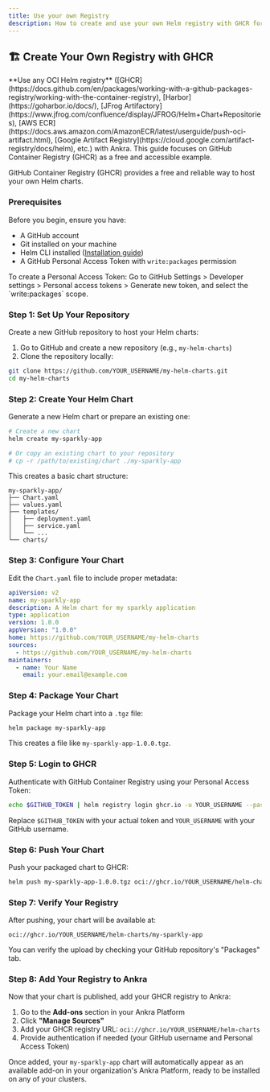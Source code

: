 ```yaml
---
title: Use your own Registry
description: How to create and use your own Helm registry with GHCR for Ankra.
---
```


## 🏗️ Create Your Own Registry with GHCR

<Note>
**Use any OCI Helm registry** ([GHCR](https://docs.github.com/en/packages/working-with-a-github-packages-registry/working-with-the-container-registry), [Harbor](https://goharbor.io/docs/), [JFrog Artifactory](https://www.jfrog.com/confluence/display/JFROG/Helm+Chart+Repositories), [AWS ECR](https://docs.aws.amazon.com/AmazonECR/latest/userguide/push-oci-artifact.html), [Google Artifact Registry](https://cloud.google.com/artifact-registry/docs/helm), etc.) with Ankra. This guide focuses on GitHub Container Registry (GHCR) as a free and accessible example.
</Note>

GitHub Container Registry (GHCR) provides a free and reliable way to host your own Helm charts.

### Prerequisites

Before you begin, ensure you have:
- A GitHub account
- Git installed on your machine
- Helm CLI installed ([Installation guide](https://helm.sh/docs/intro/install/))
- A GitHub Personal Access Token with `write:packages` permission

<Note>
To create a Personal Access Token: Go to GitHub Settings > Developer settings > Personal access tokens > Generate new token, and select the `write:packages` scope.
</Note>

### Step 1: Set Up Your Repository

Create a new GitHub repository to host your Helm charts:

1. Go to GitHub and create a new repository (e.g., `my-helm-charts`)
2. Clone the repository locally:

```bash
git clone https://github.com/YOUR_USERNAME/my-helm-charts.git
cd my-helm-charts
```

### Step 2: Create Your Helm Chart

Generate a new Helm chart or prepare an existing one:

```bash
# Create a new chart
helm create my-sparkly-app

# Or copy an existing chart to your repository
# cp -r /path/to/existing/chart ./my-sparkly-app
```

This creates a basic chart structure:
```
my-sparkly-app/
├── Chart.yaml
├── values.yaml
├── templates/
│   ├── deployment.yaml
│   ├── service.yaml
│   └── ...
└── charts/
```

### Step 3: Configure Your Chart

Edit the `Chart.yaml` file to include proper metadata:

```yaml
apiVersion: v2
name: my-sparkly-app
description: A Helm chart for my sparkly application
type: application
version: 1.0.0
appVersion: "1.0.0"
home: https://github.com/YOUR_USERNAME/my-helm-charts
sources:
  - https://github.com/YOUR_USERNAME/my-helm-charts
maintainers:
  - name: Your Name
    email: your.email@example.com
```

### Step 4: Package Your Chart

Package your Helm chart into a `.tgz` file:

```bash
helm package my-sparkly-app
```

This creates a file like `my-sparkly-app-1.0.0.tgz`.

### Step 5: Login to GHCR

Authenticate with GitHub Container Registry using your Personal Access Token:

```bash
echo $GITHUB_TOKEN | helm registry login ghcr.io -u YOUR_USERNAME --password-stdin
```

Replace `$GITHUB_TOKEN` with your actual token and `YOUR_USERNAME` with your GitHub username.

### Step 6: Push Your Chart

Push your packaged chart to GHCR:

```bash
helm push my-sparkly-app-1.0.0.tgz oci://ghcr.io/YOUR_USERNAME/helm-charts
```

### Step 7: Verify Your Registry

After pushing, your chart will be available at:
```
oci://ghcr.io/YOUR_USERNAME/helm-charts/my-sparkly-app
```

You can verify the upload by checking your GitHub repository's "Packages" tab.

### Step 8: Add Your Registry to Ankra

Now that your chart is published, add your GHCR registry to Ankra:

1. Go to the **Add-ons** section in your Ankra Platform
2. Click **"Manage Sources"**
3. Add your GHCR registry URL: `oci://ghcr.io/YOUR_USERNAME/helm-charts`
4. Provide authentication if needed (your GitHub username and Personal Access Token)

Once added, your `my-sparkly-app` chart will automatically appear as an available add-on in your organization's Ankra Platform, ready to be installed on any of your clusters. 